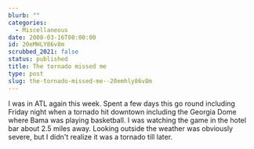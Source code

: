 ```yaml
---
blurb: ""
categories:
  - Miscellaneous
date: 2008-03-16T00:00:00
id: 20eMHLY86v8m
scrubbed_2021: false
status: published
title: The tornado missed me
type: post
slug: the-tornado-missed-me--20emhly86v8m
---
```


I was in ATL again this week. Spent a few days this go round
including Friday night when a tornado hit downtown including the
Georgia Dome where Bama was playing basketball. I was watching the
game in the hotel bar about 2.5 miles away. Looking outside the
weather was obviously severe, but I didn't realize it was a tornado
till later.